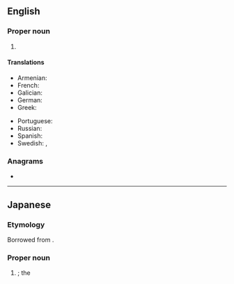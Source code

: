 ==English==

===Proper noun===
{{en-proper noun}}

# {{initialism of|en|International Monetary Fund}}

====Translations====
{{trans-top|International Monetary Fund}}
* Armenian: {{t+|hy|ԱՄՀ}}
* French: {{t+|fr|FMI|m}}
* Galician: {{t+|gl|FMI|m}}
* German: {{t+|de|IWF|m}}
* Greek: {{t+|el|ΔΝΤ|n}}
{{trans-mid}}
* Portuguese: {{t+|pt|FMI|m}}
* Russian: {{t+|ru|МВФ|m}}
* Spanish: {{t+|es|FMI|m}}
* Swedish: {{t|sv|IMF}}, {{t|sv|IVF}}
{{trans-bottom}}

===Anagrams===
* 

----

==Japanese==

===Etymology===
Borrowed from {{bor|ja|en|IMF|sort=あいえむえふ}}.

===Proper noun===
{{ja-pos|proper|アイエムエフ}}

# {{syn of|ja|国際通貨基金|tr=Kokusai Tsūka Kikin||[[International Monetary Fund]]}}; the {{l|en|IMF}}

{{topics|ja|Organizations|sort=あいえむえふ}}